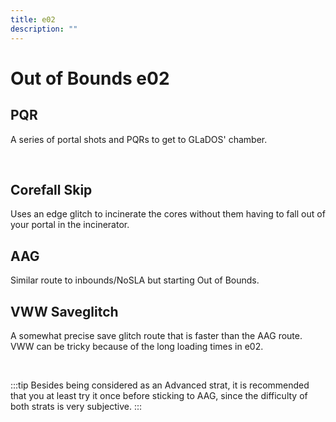 ```yaml
---
title: e02
description: ""
---
```


# Out of Bounds e02


<Tabs queryString="tab" defaultValue="beginner" className="tabs tabs--block">
<TabItem value="beginner" label="Beginner" attributes={{className: "beginner"}}>

## PQR

A series of portal shots and PQRs to get to GLaDOS' chamber.

<YouTube url="https://youtu.be/f5TjjRjgefk"/>
<br/>

## Corefall Skip

Uses an edge glitch to incinerate the cores without them having to fall out of your portal in the incinerator.

<YouTube url="https://www.youtube.com/watch?v=wzP9rcM4rbs"/>

</TabItem>
<TabItem value="intermediate" label="Intermediate" attributes={{className: "intermediate"}}>

## AAG

Similar route to inbounds/NoSLA but starting Out of Bounds.

<YouTube url="https://youtu.be/lYkfF4rMvYc"/>

</TabItem>
<TabItem value="advanced" label="Advanced" attributes={{className: "advanced"}}>

## VWW Saveglitch

A somewhat precise save glitch route that is faster than the AAG route. VWW can be tricky because of the long loading 
times in e02.

<YouTube url="https://youtu.be/CS7rcK_F6xU"/>
<br/>

:::tip
Besides being considered as an Advanced strat, it is recommended that you at least try it once before sticking to AAG,
since the difficulty of both strats is very subjective.
:::

</TabItem>
</Tabs>